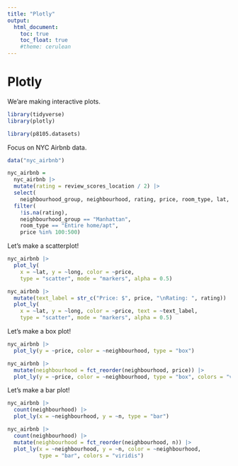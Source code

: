 ```yaml
---
title: "Plotly"
output: 
  html_document:
    toc: true
    toc_float: true
    #theme: cerulean
---
```


# Plotly

We'are making interactive plots.

```r
library(tidyverse)
library(plotly)

library(p8105.datasets)
```


Focus on NYC Airbnb data.

```r
data("nyc_airbnb")

nyc_airbnb = 
  nyc_airbnb |>
  mutate(rating = review_scores_location / 2) |>
  select(
    neighbourhood_group, neighbourhood, rating, price, room_type, lat, long) |>
  filter(
    !is.na(rating), 
    neighbourhood_group == "Manhattan",
    room_type == "Entire home/apt",
    price %in% 100:500)
```

Let's make a scatterplot!

```r
nyc_airbnb |>
  plot_ly(
    x = ~lat, y = ~long, color = ~price,
    type = "scatter", mode = "markers", alpha = 0.5)

nyc_airbnb |>
  mutate(text_label = str_c("Price: $", price, "\nRating: ", rating)) |>
  plot_ly(
    x = ~lat, y = ~long, color = ~price, text = ~text_label,
    type = "scatter", mode = "markers", alpha = 0.5)
```

Let's make a box plot!

```r
nyc_airbnb |>
  plot_ly(y = ~price, color = ~neighbourhood, type = "box")

nyc_airbnb |>
  mutate(neighbourhood = fct_reorder(neighbourhood, price)) |>
  plot_ly(y = ~price, color = ~neighbourhood, type = "box", colors = "viridis")
```

Let's make a bar plot!

```r
nyc_airbnb |>
  count(neighbourhood) |>
  plot_ly(x = ~neighbourhood, y = ~n, type = "bar")

nyc_airbnb |>
  count(neighbourhood) |>
  mutate(neighbourhood = fct_reorder(neighbourhood, n)) |>
  plot_ly(x = ~neighbourhood, y = ~n, color = ~neighbourhood,
          type = "bar", colors = "viridis")
```

